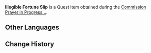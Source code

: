 {{Item Infobox
|id           = 100883
|image        = Item Fortune Slip Opened.png
|type         = Quest Items
|description  = A fortune slip on which the wording has become all but illegible. But considering that it was chucked up to such a high spot, it can't have boded particularly well...
|source1      = Obtained during the commission [[Prayer in Progress...]]
}}
'''Illegible Fortune Slip''' is a Quest Item obtained during the [[Commission]] [[Prayer in Progress...]].

==Other Languages==
{{Other Languages
|en      = Illegible Fortune Slip
|zhs     = 字迹模糊的签
|zhs_rm  = Zìjī Móhú de Qiān
|zht     = 字跡模糊的籤
|zht_rm  = Zìjī Móhú de Qiān
|zh_tl   = The Slip with Blurry Writing
|ja      = 字がかすれているおみくじ
|ja_rm   = Ji ga Kasureteiru Omikuji
|ja_tl   = The Omikuji with Faded Writing
|ko      = 글씨가 흐릿해진 점괘
|ko_rm   = Geulssiga Heurithaejin Jeomgwae
|ko_tl   = The Fortune Slip with Blurry Writing
|es      = Papel de la fortuna ilegible
|es_tl   = Illegible Fortune Paper
|fr      = Omikuji illisible
|fr_tl   = Illegible Omikuji
|ru      = Нечитаемая гадальная палочка
|ru_tl   = 
|th      = ใบเซียมซีที่ตัวอักษรเลือนราง
|th_rm   = 
|th_tl   = 
|vi      = Thẻ Phai Mờ
|vi_tl   = Fading Card
|de      = Unleserliches Orakelstäbchen
|de_tl   = Illegible Oracle Stick
|id      = Slip Keberuntungan Tak Terbaca
|id_tl   = Illegible Fortune Slip
|pt      = Assinatura Indistinta
|pt_tl   = 
|tr      = Okunaksız Fal Kağıdı
|tr_tl   = 
|it      = Omikuji illeggibile
|it_tl   = Illegible Omikuji
}}

==Change History==
{{Change History|2.0}}